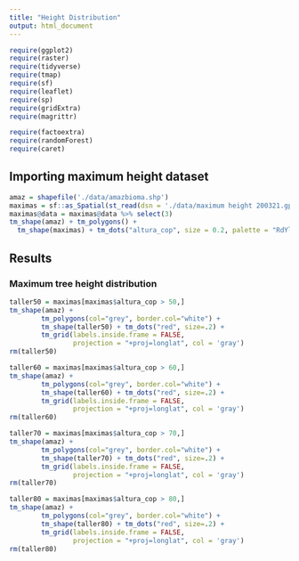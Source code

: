 ```yaml
---
title: "Height Distribution"
output: html_document
---
```


```r
require(ggplot2)
require(raster)
require(tidyverse)
require(tmap)
require(sf)
require(leaflet)
require(sp)
require(gridExtra)
require(magrittr)

require(factoextra) 
require(randomForest)
require(caret)
```

## Importing maximum height dataset

```r
amaz = shapefile('./data/amazbioma.shp')
maximas = sf::as_Spatial(st_read(dsn = './data/maximum height 200321.gpkg', layer = 'pontos_wgs84'))
maximas@data = maximas@data %>% select(3)
tm_shape(amaz) + tm_polygons() + 
  tm_shape(maximas) + tm_dots("altura_cop", size = 0.2, palette = "RdYlGn")
```

## Results

### Maximum tree height distribution

```r
taller50 = maximas[maximas$altura_cop > 50,]
tm_shape(amaz) + 
        tm_polygons(col="grey", border.col="white") +
        tm_shape(taller50) + tm_dots("red", size=.2) +
        tm_grid(labels.inside.frame = FALSE, 
                projection = "+proj=longlat", col = 'gray')
rm(taller50)
```

```r
taller60 = maximas[maximas$altura_cop > 60,]
tm_shape(amaz) + 
        tm_polygons(col="grey", border.col="white") +
        tm_shape(taller60) + tm_dots("red", size=.2) +
        tm_grid(labels.inside.frame = FALSE, 
                projection = "+proj=longlat", col = 'gray')
rm(taller60)
```

```r
taller70 = maximas[maximas$altura_cop > 70,]
tm_shape(amaz) + 
        tm_polygons(col="grey", border.col="white") +
        tm_shape(taller70) + tm_dots("red", size=.2) +
        tm_grid(labels.inside.frame = FALSE, 
                projection = "+proj=longlat", col = 'gray')
rm(taller70)
```

```r
taller80 = maximas[maximas$altura_cop > 80,]
tm_shape(amaz) + 
        tm_polygons(col="grey", border.col="white") +
        tm_shape(taller80) + tm_dots("red", size=.2) +
        tm_grid(labels.inside.frame = FALSE, 
                projection = "+proj=longlat", col = 'gray')
rm(taller80)
```
